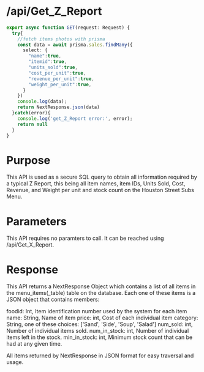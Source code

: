 # /api/Get_Z_Report

```ts filename="route.ts" {3} copy
export async function GET(request: Request) {
  try{
    //fetch items photos with prisma
    const data = await prisma.sales.findMany({
      select: {
        "name":true,
        "itemid":true, 
        "units_sold":true, 
        "cost_per_unit":true,
        "revenue_per_unit":true, 
        "weight_per_unit":true, 
      }
    })
    console.log(data);
    return NextResponse.json(data)
  }catch(error){
    console.log('get_Z_Report error:', error);
    return null
  }
}
```
# Purpose
This API is used as a secure SQL query to obtain all information required by a typical Z Report, this being all item names, item IDs, Units Sold, Cost, Revenue, and Weight per unit and stock count on the Houston Street Subs Menu.

# Parameters
This API requires no paramters to call. It can be reached using /api/Get_X_Report.

# Response
This API returns a NextResponse Object which contains a list of all items in the menu_items(_table) table on the database. Each one of these items is a JSON object that contains members:

foodid: Int, Item identification number used by the system for each item
name: String, Name of item
price: int, Cost of each individual item
category: String, one of these choices: ['Sand', 'Side', 'Soup', 'Salad']
num_sold: int, Number of individual items sold.
num_in_stock: int, Number of individual items left in the stock.
min_in_stock: int, Minimum stock count that can be had at any given time.

All items returned by NextResponse in JSON format for easy traversal and usage.
